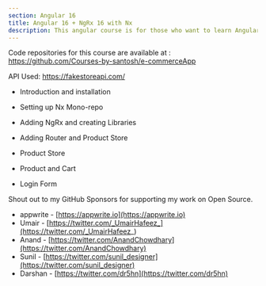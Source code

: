 ```yaml
---
section: Angular 16
title: Angular 16 + NgRx 16 with Nx
description: This angular course is for those who want to learn Angular 16 with NgRx 16 with Nx
---
```



Code repositories for this course are available at : https://github.com/Courses-by-santosh/e-commerceApp

API Used: https://fakestoreapi.com/

* Introduction and installation

<YouTube id="aXRY81pnsHQ" />

* Setting up Nx Mono-repo

<YouTube id="xsW2QPJ75so" />

* Adding NgRx and creating Libraries

<YouTube id="47pIWxP6SPc" />

* Adding Router and Product Store

<YouTube id="cXHhBUiOz5U" />

* Product Store

<YouTube id="5ZWCvUeB13E" />

* Product and Cart

<YouTube id="vJVNCUPkfOo" />

* Login Form

<YouTube id="ctq7Cg4FqCw" />


Shout out to my GitHub Sponsors for supporting my work on Open Source.
- appwrite - [https://appwrite.io](https://appwrite.io)
- Umair - [https://twitter.com/_UmairHafeez_](https://twitter.com/_UmairHafeez_)
- Anand - [https://twitter.com/AnandChowdhary](https://twitter.com/AnandChowdhary)
- Sunil - [https://twitter.com/sunil_designer](https://twitter.com/sunil_designer)
- Darshan - [https://twitter.com/dr5hn](https://twitter.com/dr5hn)